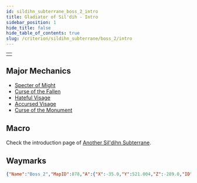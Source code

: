 ```yaml
---
id: sildihn_subterrane_boss_2_intro
title: Gladiator of Sil'dih - Intro
sidebar_position: 1
hide_title: false
hide_table_of_contents: true
slug: /criterion/sildihn_subterrane/boss_2/intro
---
```


<table width='50%'>
    <tr>
    <td><KittenAsset path='ass/boss2/boss2_banner.png' wrapper='div' /></td>
    </tr>
</table>


## Major Mechanics

- [Specter of Might](/criterion/sildihn_subterrane/boss_2/specter_of_might)
- [Curse of the Fallen](/criterion/sildihn_subterrane/boss_2/curse_of_the_fallen)
- [Hateful Visage](/criterion/sildihn_subterrane/boss_2/hateful_visage)
- [Accursed Visage](/criterion/sildihn_subterrane/boss_2/accursed_visage)
- [Curse of the Monument](/criterion/sildihn_subterrane/boss_2/curse_of_the_monument)

## Macro

Check the introduction page of [Another Sil'dihn Subterrane](/criterion/sildihn_subterrane/intro).

## Waymarks

```json
{"Name":"Boss 2","MapID":878,"A":{"X":-35.0,"Y":521.004,"Z":-289.0,"ID":0,"Active":true},"B":{"X":-17.0,"Y":521.004,"Z":-271.0,"ID":1,"Active":true},"C":{"X":-35.0,"Y":521.004,"Z":-252.0,"ID":2,"Active":true},"D":{"X":-53.0,"Y":521.004,"Z":-271.0,"ID":3,"Active":true},"One":{"X":-29.5,"Y":521.004,"Z":-285.0,"ID":4,"Active":true},"Two":{"X":-29.5,"Y":521.004,"Z":-257.0,"ID":5,"Active":true},"Three":{"X":-40.5,"Y":521.004,"Z":-257.0,"ID":6,"Active":true},"Four":{"X":-40.5,"Y":521.004,"Z":-285.0,"ID":7,"Active":true}}
```

<KittenAsset path='ass/boss2/boss2_waymark.png' wrapper='div' />